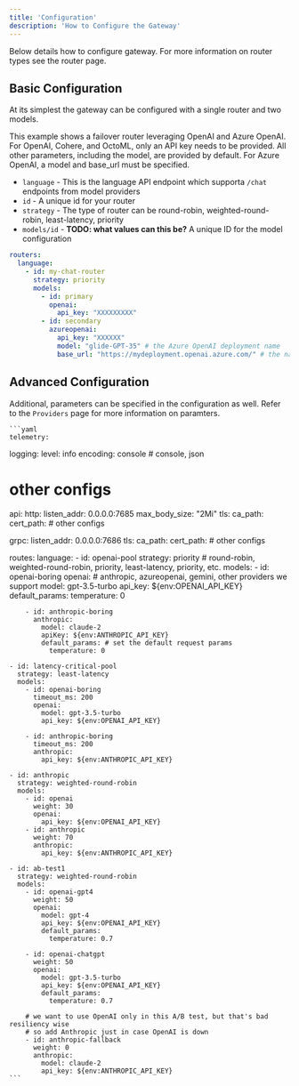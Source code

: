 ```yaml
---
title: 'Configuration'
description: 'How to Configure the Gateway'
---
```


Below details how to configure gateway. For more information on router types see the router page.

## Basic Configuration

At its simplest the gateway can be configured with a single router and two models.

This example shows a failover router leveraging OpenAI and Azure OpenAI. For OpenAI, Cohere, and OctoML, only an API key needs to be provided.
All other parameters, including the model, are provided by default. For Azure OpenAI, a model and base_url must be specified.

- `language` - This is the language API endpoint which supporta `/chat` endpoints from model providers
- `id` - A unique id for your router
- `strategy` - The type of router can be round-robin, weighted-round-robin, least-latency, priority
- `models/id` - **TODO: what values can this be?** A unique ID for the model configuration

```yaml
routers:
  language:
    - id: my-chat-router
      strategy: priority
      models:
        - id: primary
          openai:
            api_key: "XXXXXXXXX"
        - id: secondary
          azureopenai:
            api_key: "XXXXXX"
            model: "glide-GPT-35" # the Azure OpenAI deployment name
            base_url: "https://mydeployment.openai.azure.com/" # the name of your Azure OpenAI Resource
```

## Advanced Configuration

Additional, parameters can be specified in the configuration as well. Refer to the `Providers` page for more information on paramters.

    ```yaml
    telemetry:
  logging:
    level: info
    encoding: console # console, json
  # other configs

api:
  http:
    listen_addr: 0.0.0.0:7685
    max_body_size: "2Mi"
    tls:
      ca_path:
      cert_path:
    # other configs

  grpc:
    listen_addr: 0.0.0.0:7686
    tls:
      ca_path:
      cert_path:
    # other configs

routes:
  language:
    - id: openai-pool
      strategy: priority # round-robin, weighted-round-robin, priority, least-latency, priority, etc.
      models:
        - id: openai-boring
          openai: # anthropic, azureopenai, gemini, other providers we support
            model: gpt-3.5-turbo
            api_key: ${env:OPENAI_API_KEY}
            default_params:
              temperature: 0

        - id: anthropic-boring
          anthropic:
            model: claude-2
            apiKey: ${env:ANTHROPIC_API_KEY}
            default_params: # set the default request params
              temperature: 0

    - id: latency-critical-pool
      strategy: least-latency
      models:
        - id: openai-boring
          timeout_ms: 200
          openai:
            model: gpt-3.5-turbo
            api_key: ${env:OPENAI_API_KEY}
         
        - id: anthropic-boring
          timeout_ms: 200
          anthropic:
            api_key: ${env:ANTHROPIC_API_KEY}

    - id: anthropic
      strategy: weighted-round-robin
      models:
        - id: openai
          weight: 30
          openai:
            api_key: ${env:OPENAI_API_KEY}
        - id: anthropic
          weight: 70
          anthropic:
            api_key: ${env:ANTHROPIC_API_KEY}

    - id: ab-test1
      strategy: weighted-round-robin
      models:
        - id: openai-gpt4
          weight: 50
          openai:
            model: gpt-4
            api_key: ${env:OPENAI_API_KEY}
            default_params:
              temperature: 0.7

        - id: openai-chatgpt
          weight: 50
          openai:
            model: gpt-3.5-turbo
            api_key: ${env:OPENAI_API_KEY}
            default_params:
              temperature: 0.7

        # we want to use OpenAI only in this A/B test, but that's bad resiliency wise
        # so add Anthropic just in case OpenAI is down
        - id: anthropic-fallback
          weight: 0
          anthropic:
            model: claude-2
            api_key: ${env:ANTHROPIC_API_KEY}
    ```